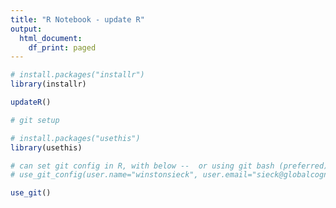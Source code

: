 ```yaml
---
title: "R Notebook - update R"
output:
  html_document:
    df_print: paged
---
```



```r

# install.packages("installr")
library(installr)

updateR()

```

```r
# git setup

# install.packages("usethis")
library(usethis)

# can set git config in R, with below --  or using git bash (preferred)
# use_git_config(user.name="winstonsieck", user.email="sieck@globalcognition.org")

use_git()


```


